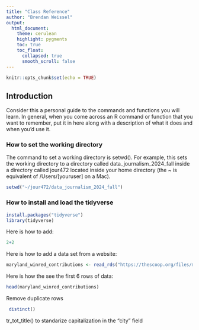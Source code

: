 ```yaml
---
title: "Class Reference"
author: "Brendan Weissel"
output:
  html_document:
    theme: cerulean
    highlight: pygments
    toc: true
    toc_float:
      collapsed: true
      smooth_scroll: false
---
```


```r
knitr::opts_chunk$set(echo = TRUE)
```

## Introduction

Consider this a personal guide to the commands and functions you will learn. In general, when you come across an R command or function that you want to remember, put it in here along with a description of what it does and when you'd use it.

### How to set the working directory

The command to set a working directory is setwd(). For example, this sets the working directory to a directory called data_journalism_2024_fall inside a directory called jour472 located inside your home directory (the ~ is equivalent of /Users/[youruser] on a Mac).

```r
setwd("~/jour472/data_journalism_2024_fall")
```

### How to install and load the tidyverse

```r
install.packages("tidyverse")
library(tidyverse)
```
Here is how to add: 
```r
2+2
```

Here is how to add a data set from a website:
```r
maryland_winred_contributions <- read_rds("https://thescoop.org/files/maryland_winred.rds")
```
Here is how the see the first 6 rows of data: 
```r
head(maryland_winred_contributions)
```
Remove duplicate rows
```r
 distinct()


```

tr_tot_title() to standarize capitalization in the "city" field

